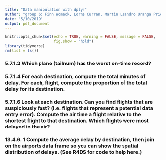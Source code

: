 ```yaml
---
title: "Data manipulation with dplyr"
author: "group 6: Finn Womack, Lorne Curran, Martin Leandro Uranga Priore, Chenyang Duo, Emerson Webb, Jiarui Xu"
date: "5/10/2019"
output: pdf_document
---
```


```r
knitr::opts_chunk$set(echo = TRUE, warning = FALSE, message = FALSE, 
                      fig.show = "hold")
library(tidyverse)
rm(list = ls())
```

### 5.7.1.2 Which plane (tailnum) has the worst on-time record?



### 5.7.1.4 For each destination, compute the total minutes of delay. For each, flight, compute the proportion of the total delay for its destination.



### 5.7.1.6 Look at each destination. Can you find flights that are suspiciously fast? (i.e. flights that represent a potential data entry error). Compute the air time a flight relative to the shortest flight to that destination. Which flights were most delayed in the air?



### 13.4.6. 1 Compute the average delay by destination, then join on the airports data frame so you can show the spatial distribution of delays. (See R4DS for code to help here.)